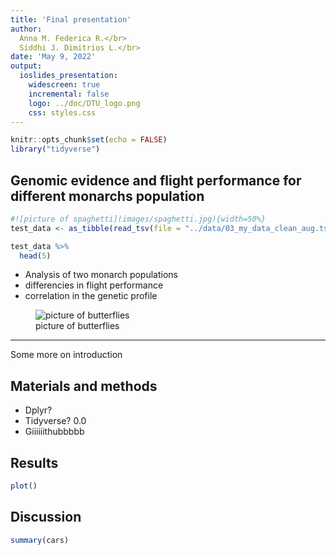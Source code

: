 ```yaml
---
title: 'Final presentation'
author: 
  Anna M. Federica R.</br>
  Siddhi J. Dimitrios L.</br> 
date: 'May 9, 2022'
output: 
  ioslides_presentation:
    widescreen: true
    incremental: false
    logo: ../doc/DTU_logo.png
    css: styles.css
---
```


```r
knitr::opts_chunk$set(echo = FALSE)
library("tidyverse")
```

## Genomic evidence and flight performance for different monarchs population {.columns-2}

```r
#![picture of spaghetti](images/spaghetti.jpg){width=50%} 
test_data <- as_tibble(read_tsv(file = "../data/03_my_data_clean_aug.tsv"))
```
```r
test_data %>% 
  head(5)
```
- Analysis of two monarch populations
- differencies in flight performance
- correlation in the genetic profile
</div>

![picture of butterflies](introduction.png){heigth=10%}
</div>
---
Some more on introduction

## Materials and methods

- Dplyr?
- Tidyverse? 0.0
- Giiiiiithubbbbb

## Results
```r
plot()
```


## Discussion
```r
summary(cars)
```


